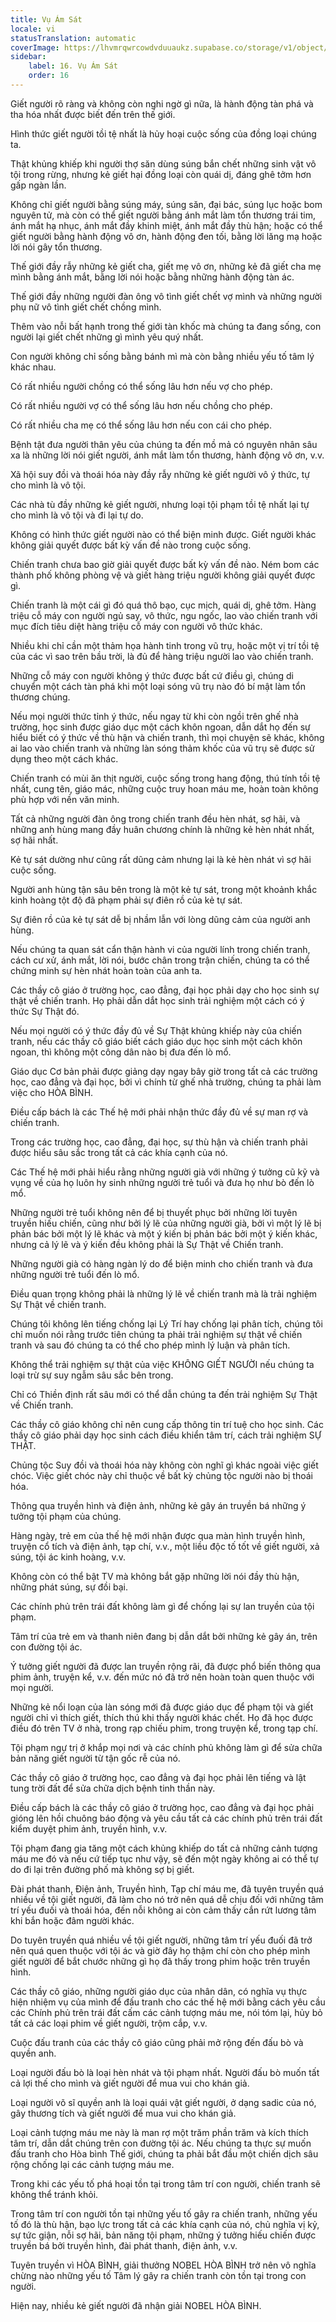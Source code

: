 ```yaml
---
title: Vụ Ám Sát
locale: vi
statusTranslation: automatic
coverImage: https://lhvmrqwrcowdvduuaukz.supabase.co/storage/v1/object/public/strapi-uploads/small_cover-educacion-fundamental.webp-2d51a7828a2b1309555be27f7e2a61a0.webp
sidebar:
    label: 16. Vụ Ám Sát
    order: 16
---
```

Giết người rõ ràng và không còn nghi ngờ gì nữa, là hành động tàn phá và tha hóa nhất được biết đến trên thế giới.

Hình thức giết người tồi tệ nhất là hủy hoại cuộc sống của đồng loại chúng ta.

Thật khủng khiếp khi người thợ săn dùng súng bắn chết những sinh vật vô tội trong rừng, nhưng kẻ giết hại đồng loại còn quái dị, đáng ghê tởm hơn gấp ngàn lần.

Không chỉ giết người bằng súng máy, súng săn, đại bác, súng lục hoặc bom nguyên tử, mà còn có thể giết người bằng ánh mắt làm tổn thương trái tim, ánh mắt hạ nhục, ánh mắt đầy khinh miệt, ánh mắt đầy thù hận; hoặc có thể giết người bằng hành động vô ơn, hành động đen tối, bằng lời lăng mạ hoặc lời nói gây tổn thương.

Thế giới đầy rẫy những kẻ giết cha, giết mẹ vô ơn, những kẻ đã giết cha mẹ mình bằng ánh mắt, bằng lời nói hoặc bằng những hành động tàn ác.

Thế giới đầy những người đàn ông vô tình giết chết vợ mình và những người phụ nữ vô tình giết chết chồng mình.

Thêm vào nỗi bất hạnh trong thế giới tàn khốc mà chúng ta đang sống, con người lại giết chết những gì mình yêu quý nhất.

Con người không chỉ sống bằng bánh mì mà còn bằng nhiều yếu tố tâm lý khác nhau.

Có rất nhiều người chồng có thể sống lâu hơn nếu vợ cho phép.

Có rất nhiều người vợ có thể sống lâu hơn nếu chồng cho phép.

Có rất nhiều cha mẹ có thể sống lâu hơn nếu con cái cho phép.

Bệnh tật đưa người thân yêu của chúng ta đến mồ mả có nguyên nhân sâu xa là những lời nói giết người, ánh mắt làm tổn thương, hành động vô ơn, v.v.

Xã hội suy đồi và thoái hóa này đầy rẫy những kẻ giết người vô ý thức, tự cho mình là vô tội.

Các nhà tù đầy những kẻ giết người, nhưng loại tội phạm tồi tệ nhất lại tự cho mình là vô tội và đi lại tự do.

Không có hình thức giết người nào có thể biện minh được. Giết người khác không giải quyết được bất kỳ vấn đề nào trong cuộc sống.

Chiến tranh chưa bao giờ giải quyết được bất kỳ vấn đề nào. Ném bom các thành phố không phòng vệ và giết hàng triệu người không giải quyết được gì.

Chiến tranh là một cái gì đó quá thô bạo, cục mịch, quái dị, ghê tởm. Hàng triệu cỗ máy con người ngủ say, vô thức, ngu ngốc, lao vào chiến tranh với mục đích tiêu diệt hàng triệu cỗ máy con người vô thức khác.

Nhiều khi chỉ cần một thảm họa hành tinh trong vũ trụ, hoặc một vị trí tồi tệ của các vì sao trên bầu trời, là đủ để hàng triệu người lao vào chiến tranh.

Những cỗ máy con người không ý thức được bất cứ điều gì, chúng di chuyển một cách tàn phá khi một loại sóng vũ trụ nào đó bí mật làm tổn thương chúng.

Nếu mọi người thức tỉnh ý thức, nếu ngay từ khi còn ngồi trên ghế nhà trường, học sinh được giáo dục một cách khôn ngoan, dẫn dắt họ đến sự hiểu biết có ý thức về thù hận và chiến tranh, thì mọi chuyện sẽ khác, không ai lao vào chiến tranh và những làn sóng thảm khốc của vũ trụ sẽ được sử dụng theo một cách khác.

Chiến tranh có mùi ăn thịt người, cuộc sống trong hang động, thú tính tồi tệ nhất, cung tên, giáo mác, những cuộc truy hoan máu me, hoàn toàn không phù hợp với nền văn minh.

Tất cả những người đàn ông trong chiến tranh đều hèn nhát, sợ hãi, và những anh hùng mang đầy huân chương chính là những kẻ hèn nhát nhất, sợ hãi nhất.

Kẻ tự sát dường như cũng rất dũng cảm nhưng lại là kẻ hèn nhát vì sợ hãi cuộc sống.

Người anh hùng tận sâu bên trong là một kẻ tự sát, trong một khoảnh khắc kinh hoàng tột độ đã phạm phải sự điên rồ của kẻ tự sát.

Sự điên rồ của kẻ tự sát dễ bị nhầm lẫn với lòng dũng cảm của người anh hùng.

Nếu chúng ta quan sát cẩn thận hành vi của người lính trong chiến tranh, cách cư xử, ánh mắt, lời nói, bước chân trong trận chiến, chúng ta có thể chứng minh sự hèn nhát hoàn toàn của anh ta.

Các thầy cô giáo ở trường học, cao đẳng, đại học phải dạy cho học sinh sự thật về chiến tranh. Họ phải dẫn dắt học sinh trải nghiệm một cách có ý thức Sự Thật đó.

Nếu mọi người có ý thức đầy đủ về Sự Thật khủng khiếp này của chiến tranh, nếu các thầy cô giáo biết cách giáo dục học sinh một cách khôn ngoan, thì không một công dân nào bị đưa đến lò mổ.

Giáo dục Cơ bản phải được giảng dạy ngay bây giờ trong tất cả các trường học, cao đẳng và đại học, bởi vì chính từ ghế nhà trường, chúng ta phải làm việc cho HÒA BÌNH.

Điều cấp bách là các Thế hệ mới phải nhận thức đầy đủ về sự man rợ và chiến tranh.

Trong các trường học, cao đẳng, đại học, sự thù hận và chiến tranh phải được hiểu sâu sắc trong tất cả các khía cạnh của nó.

Các Thế hệ mới phải hiểu rằng những người già với những ý tưởng cũ kỹ và vụng về của họ luôn hy sinh những người trẻ tuổi và đưa họ như bò đến lò mổ.

Những người trẻ tuổi không nên để bị thuyết phục bởi những lời tuyên truyền hiếu chiến, cũng như bởi lý lẽ của những người già, bởi vì một lý lẽ bị phản bác bởi một lý lẽ khác và một ý kiến bị phản bác bởi một ý kiến khác, nhưng cả lý lẽ và ý kiến đều không phải là Sự Thật về Chiến tranh.

Những người già có hàng ngàn lý do để biện minh cho chiến tranh và đưa những người trẻ tuổi đến lò mổ.

Điều quan trọng không phải là những lý lẽ về chiến tranh mà là trải nghiệm Sự Thật về chiến tranh.

Chúng tôi không lên tiếng chống lại Lý Trí hay chống lại phân tích, chúng tôi chỉ muốn nói rằng trước tiên chúng ta phải trải nghiệm sự thật về chiến tranh và sau đó chúng ta có thể cho phép mình lý luận và phân tích.

Không thể trải nghiệm sự thật của việc KHÔNG GIẾT NGƯỜI nếu chúng ta loại trừ sự suy ngẫm sâu sắc bên trong.

Chỉ có Thiền định rất sâu mới có thể dẫn chúng ta đến trải nghiệm Sự Thật về Chiến tranh.

Các thầy cô giáo không chỉ nên cung cấp thông tin trí tuệ cho học sinh. Các thầy cô giáo phải dạy học sinh cách điều khiển tâm trí, cách trải nghiệm SỰ THẬT.

Chủng tộc Suy đồi và thoái hóa này không còn nghĩ gì khác ngoài việc giết chóc. Việc giết chóc này chỉ thuộc về bất kỳ chủng tộc người nào bị thoái hóa.

Thông qua truyền hình và điện ảnh, những kẻ gây án truyền bá những ý tưởng tội phạm của chúng.

Hàng ngày, trẻ em của thế hệ mới nhận được qua màn hình truyền hình, truyện cổ tích và điện ảnh, tạp chí, v.v., một liều độc tố tốt về giết người, xả súng, tội ác kinh hoàng, v.v.

Không còn có thể bật TV mà không bắt gặp những lời nói đầy thù hận, những phát súng, sự đồi bại.

Các chính phủ trên trái đất không làm gì để chống lại sự lan truyền của tội phạm.

Tâm trí của trẻ em và thanh niên đang bị dẫn dắt bởi những kẻ gây án, trên con đường tội ác.

Ý tưởng giết người đã được lan truyền rộng rãi, đã được phổ biến thông qua phim ảnh, truyện kể, v.v. đến mức nó đã trở nên hoàn toàn quen thuộc với mọi người.

Những kẻ nổi loạn của làn sóng mới đã được giáo dục để phạm tội và giết người chỉ vì thích giết, thích thú khi thấy người khác chết. Họ đã học được điều đó trên TV ở nhà, trong rạp chiếu phim, trong truyện kể, trong tạp chí.

Tội phạm ngự trị ở khắp mọi nơi và các chính phủ không làm gì để sửa chữa bản năng giết người từ tận gốc rễ của nó.

Các thầy cô giáo ở trường học, cao đẳng và đại học phải lên tiếng và lật tung trời đất để sửa chữa dịch bệnh tinh thần này.

Điều cấp bách là các thầy cô giáo ở trường học, cao đẳng và đại học phải gióng lên hồi chuông báo động và yêu cầu tất cả các chính phủ trên trái đất kiểm duyệt phim ảnh, truyền hình, v.v.

Tội phạm đang gia tăng một cách khủng khiếp do tất cả những cảnh tượng máu me đó và nếu cứ tiếp tục như vậy, sẽ đến một ngày không ai có thể tự do đi lại trên đường phố mà không sợ bị giết.

Đài phát thanh, Điện ảnh, Truyền hình, Tạp chí máu me, đã tuyên truyền quá nhiều về tội giết người, đã làm cho nó trở nên quá dễ chịu đối với những tâm trí yếu đuối và thoái hóa, đến nỗi không ai còn cảm thấy cắn rứt lương tâm khi bắn hoặc đâm người khác.

Do tuyên truyền quá nhiều về tội giết người, những tâm trí yếu đuối đã trở nên quá quen thuộc với tội ác và giờ đây họ thậm chí còn cho phép mình giết người để bắt chước những gì họ đã thấy trong phim hoặc trên truyền hình.

Các thầy cô giáo, những người giáo dục của nhân dân, có nghĩa vụ thực hiện nhiệm vụ của mình để đấu tranh cho các thế hệ mới bằng cách yêu cầu các Chính phủ trên trái đất cấm các cảnh tượng máu me, nói tóm lại, hủy bỏ tất cả các loại phim về giết người, trộm cắp, v.v.

Cuộc đấu tranh của các thầy cô giáo cũng phải mở rộng đến đấu bò và quyền anh.

Loại người đấu bò là loại hèn nhát và tội phạm nhất. Người đấu bò muốn tất cả lợi thế cho mình và giết người để mua vui cho khán giả.

Loại người võ sĩ quyền anh là loại quái vật giết người, ở dạng sadic của nó, gây thương tích và giết người để mua vui cho khán giả.

Loại cảnh tượng máu me này là man rợ một trăm phần trăm và kích thích tâm trí, dẫn dắt chúng trên con đường tội ác. Nếu chúng ta thực sự muốn đấu tranh cho Hòa bình Thế giới, chúng ta phải bắt đầu một chiến dịch sâu rộng chống lại các cảnh tượng máu me.

Trong khi các yếu tố phá hoại tồn tại trong tâm trí con người, chiến tranh sẽ không thể tránh khỏi.

Trong tâm trí con người tồn tại những yếu tố gây ra chiến tranh, những yếu tố đó là thù hận, bạo lực trong tất cả các khía cạnh của nó, chủ nghĩa vị kỷ, sự tức giận, nỗi sợ hãi, bản năng tội phạm, những ý tưởng hiếu chiến được truyền bá bởi truyền hình, đài phát thanh, điện ảnh, v.v.

Tuyên truyền vì HÒA BÌNH, giải thưởng NOBEL HÒA BÌNH trở nên vô nghĩa chừng nào những yếu tố Tâm lý gây ra chiến tranh còn tồn tại trong con người.

Hiện nay, nhiều kẻ giết người đã nhận giải NOBEL HÒA BÌNH.


